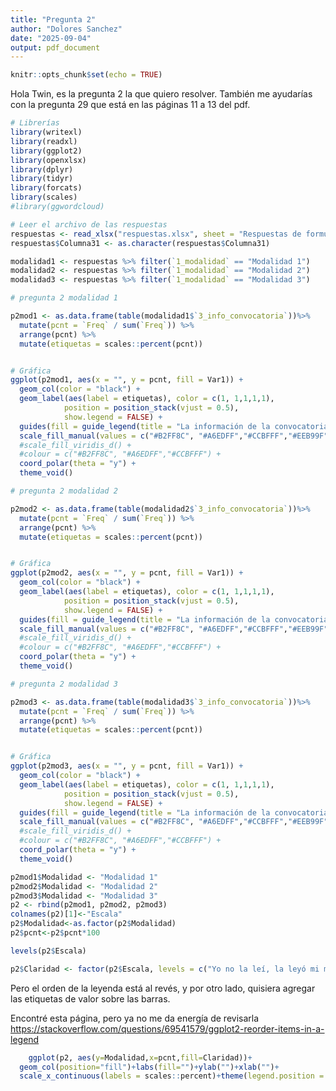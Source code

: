 ```yaml
---
title: "Pregunta 2"
author: "Dolores Sanchez"
date: "2025-09-04"
output: pdf_document
---
```

```r
knitr::opts_chunk$set(echo = TRUE)
```
Hola Twin, es la pregunta 2 la que quiero resolver. 
También me ayudarías con la pregunta 29 que está en las páginas 11 a 13 del pdf. 

```r
# Librerías 
library(writexl)
library(readxl)
library(ggplot2)
library(openxlsx)
library(dplyr)
library(tidyr)
library(forcats)
library(scales) 
#library(ggwordcloud)

```

```r
# Leer el archivo de las respuestas
respuestas <- read_xlsx("respuestas.xlsx", sheet = "Respuestas de formulario 1")
respuestas$Columna31 <- as.character(respuestas$Columna31)

```


```r
modalidad1 <- respuestas %>% filter(`1_modalidad` == "Modalidad 1")
modalidad2 <- respuestas %>% filter(`1_modalidad` == "Modalidad 2")
modalidad3 <- respuestas %>% filter(`1_modalidad` == "Modalidad 3")
```

```r
# pregunta 2 modalidad 1

p2mod1 <- as.data.frame(table(modalidad1$`3_info_convocatoria`))%>% 
  mutate(pcnt = `Freq` / sum(`Freq`)) %>% 
  arrange(pcnt) %>%
  mutate(etiquetas = scales::percent(pcnt))


# Gráfica
ggplot(p2mod1, aes(x = "", y = pcnt, fill = Var1)) +
  geom_col(color = "black") +
  geom_label(aes(label = etiquetas), color = c(1, 1,1,1,1),
            position = position_stack(vjust = 0.5),
            show.legend = FALSE) +
  guides(fill = guide_legend(title = "La información de la convocatoria")) +
  scale_fill_manual(values = c("#B2FF8C", "#A6EDFF","#CCBFFF","#EEB99F","#FF99FF")) +
  #scale_fill_viridis_d() +
  #colour = c("#B2FF8C", "#A6EDFF","#CCBFFF") +
  coord_polar(theta = "y") + 
  theme_void()


```

```r
# pregunta 2 modalidad 2

p2mod2 <- as.data.frame(table(modalidad2$`3_info_convocatoria`))%>% 
  mutate(pcnt = `Freq` / sum(`Freq`)) %>% 
  arrange(pcnt) %>%
  mutate(etiquetas = scales::percent(pcnt))


# Gráfica
ggplot(p2mod2, aes(x = "", y = pcnt, fill = Var1)) +
  geom_col(color = "black") +
  geom_label(aes(label = etiquetas), color = c(1, 1,1,1,1),
            position = position_stack(vjust = 0.5),
            show.legend = FALSE) +
  guides(fill = guide_legend(title = "La información de la convocatoria")) +
  scale_fill_manual(values = c("#B2FF8C", "#A6EDFF","#CCBFFF","#EEB99F","#FF99FF")) +
  #scale_fill_viridis_d() +
  #colour = c("#B2FF8C", "#A6EDFF","#CCBFFF") +
  coord_polar(theta = "y") + 
  theme_void()


```

```r
# pregunta 2 modalidad 3

p2mod3 <- as.data.frame(table(modalidad3$`3_info_convocatoria`))%>% 
  mutate(pcnt = `Freq` / sum(`Freq`)) %>% 
  arrange(pcnt) %>%
  mutate(etiquetas = scales::percent(pcnt))


# Gráfica
ggplot(p2mod3, aes(x = "", y = pcnt, fill = Var1)) +
  geom_col(color = "black") +
  geom_label(aes(label = etiquetas), color = c(1, 1,1,1,1),
            position = position_stack(vjust = 0.5),
            show.legend = FALSE) +
  guides(fill = guide_legend(title = "La información de la convocatoria")) +
  scale_fill_manual(values = c("#B2FF8C", "#A6EDFF","#CCBFFF","#EEB99F","#FF99FF")) +
  #scale_fill_viridis_d() +
  #colour = c("#B2FF8C", "#A6EDFF","#CCBFFF") +
  coord_polar(theta = "y") + 
  theme_void()


```

```r

p2mod1$Modalidad <- "Modalidad 1"
p2mod2$Modalidad <- "Modalidad 2"
p2mod3$Modalidad <- "Modalidad 3"
p2 <- rbind(p2mod1, p2mod2, p2mod3) 
colnames(p2)[1]<-"Escala"
p2$Modalidad<-as.factor(p2$Modalidad)
p2$pcnt<-p2$pcnt*100
```

```r
levels(p2$Escala)

p2$Claridad <- factor(p2$Escala, levels = c("Yo no la leí, la leyó mi madre, padre o tutor","Muy confusa", "Confusa", "Clara","Muy clara"))
```
Pero el orden de la leyenda está al revés, y por otro lado, quisiera agregar las etiquetas de valor sobre las barras.

Encontré esta página, pero ya no me da energía de revisarla 
<https://stackoverflow.com/questions/69541579/ggplot2-reorder-items-in-a-legend>
```r

    ggplot(p2, aes(y=Modalidad,x=pcnt,fill=Claridad))+
  geom_col(position="fill")+labs(fill="")+ylab("")+xlab("")+
  scale_x_continuous(labels = scales::percent)+theme(legend.position = "bottom")
  
```
